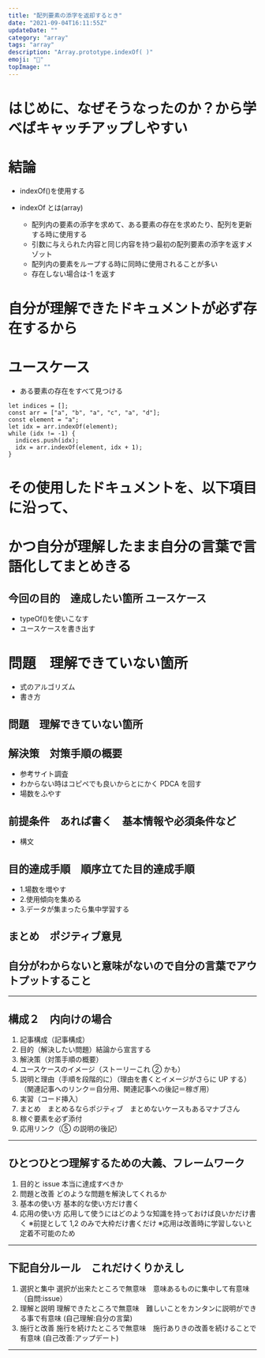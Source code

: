 ```yaml
---
title: "配列要素の添字を返却するとき"
date: "2021-09-04T16:11:55Z"
updateDate: ""
category: "array"
tags: "array"
description: "Array.prototype.indexOf( )"
emoji: "🙂"
topImage: ""
---
```


# はじめに、なぜそうなったのか？から学べばキャッチアップしやすい

# 結論

- indexOf()を使用する

- indexOf とは(array)
  - 配列内の要素の添字を求めて、ある要素の存在を求めたり、配列を更新する時に使用する
  - 引数に与えられた内容と同じ内容を持つ最初の配列要素の添字を返すメゾット
  - 配列内の要素をループする時に同時に使用されることが多い
  - 存在しない場合は-1 を返す

# 自分が理解できたドキュメントが必ず存在するから

# ユースケース

- ある要素の存在をすべて見つける

```
let indices = [];
const arr = ["a", "b", "a", "c", "a", "d"];
const element = "a";
let idx = arr.indexOf(element);
while (idx != -1) {
  indices.push(idx);
  idx = arr.indexOf(element, idx + 1);
}
```

# その使用したドキュメントを、以下項目に沿って、

# かつ自分が理解したまま自分の言葉で言語化してまとめきる

## 今回の目的　達成したい箇所 ユースケース

- typeOf()を使いこなす
- ユースケースを書き出す

# 問題　理解できていない箇所

- 式のアルゴリズム
- 書き方

## 問題　理解できていない箇所

## 解決策　対策手順の概要

- 参考サイト調査
- わからない時はコピペでも良いからとにかく PDCA を回す
- 場数をふやす

## 前提条件　あれば書く　基本情報や必須条件など

- 構文

## 目的達成手順　順序立てた目的達成手順

- 1.場数を増やす
- 2.使用傾向を集める
- 3.データが集まったら集中学習する

## まとめ　ポジティブ意見

## 自分がわからないと意味がないので自分の言葉でアウトプットすること

---

## 構成２　内向けの場合

1. 記事構成（記事構成）
2. 目的（解決したい問題）結論から宣言する
3. 解決策（対策手順の概要）
4. ユースケースのイメージ（ストーリーこれ ② かも）
5. 説明と理由（手順を段階的に）（理由を書くとイメージがさらに UP する）（関連記事へのリンク＝自分用、関連記事への後記＝稼ぎ用）
6. 実習（コード挿入）
7. まとめ　まとめるならポジティブ　まとめないケースもあるマナブさん
8. 稼ぐ要素を必ず添付
9. 応用リンク（⑤ の説明の後記）

---

## ひとつひとつ理解するための大義、フレームワーク

1. 目的と issue 本当に達成すべきか
2. 問題と改善 どのような問題を解決してくれるか
3. 基本の使い方 基本的な使い方だけ書く
4. 応用の使い方 応用して使うにはどのような知識を持っておけば良いかだけ書く
   ※前提として 1,2 のみで大枠だけ書くだけ
   ※応用は改善時に学習しないと定着不可能のため

---

## 下記自分ルール　これだけくりかえし

1. 選択と集中 選択が出来たところで無意味　意味あるものに集中して有意味　（自問:issue）
2. 理解と説明 理解できたところで無意味　難しいことをカンタンに説明ができる事で有意味 (自己理解:自分の言葉)
3. 施行と改善 施行を続けたところで無意味　施行ありきの改善を続けることで有意味 (自己改善:アップデート)

---

